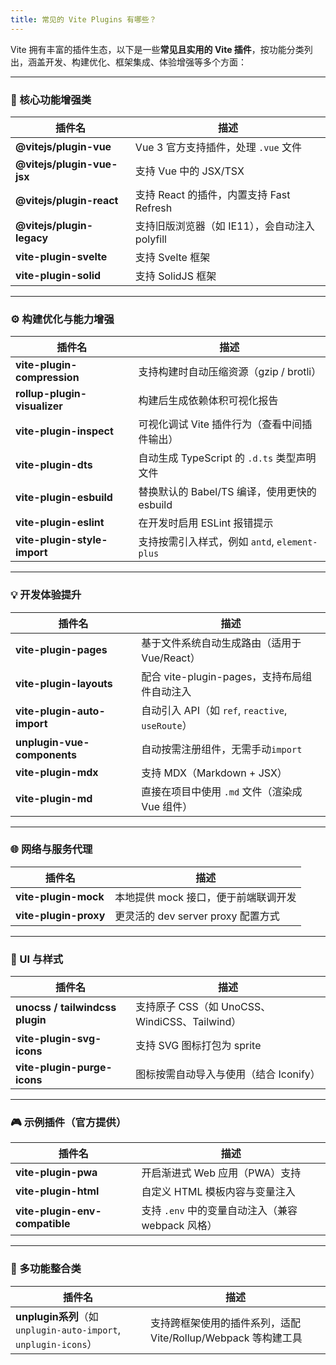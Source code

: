 ```yaml
---
title: 常见的 Vite Plugins 有哪些？
---
```


Vite 拥有丰富的插件生态，以下是一些**常见且实用的 Vite 插件**，按功能分类列出，涵盖开发、构建优化、框架集成、体验增强等多个方面：

---

### 🔧 核心功能增强类

| 插件名                        | 描述                             |
| -------------------------- | ------------------------------ |
| **@vitejs/plugin-vue**     | Vue 3 官方支持插件，处理 `.vue` 文件      |
| **@vitejs/plugin-vue-jsx** | 支持 Vue 中的 JSX/TSX              |
| **@vitejs/plugin-react**   | 支持 React 的插件，内置支持 Fast Refresh |
| **@vitejs/plugin-legacy**  | 支持旧版浏览器（如 IE11），会自动注入 polyfill |
| **vite-plugin-svelte**     | 支持 Svelte 框架                   |
| **vite-plugin-solid**      | 支持 SolidJS 框架                  |

---

### ⚙️ 构建优化与能力增强

| 插件名                          | 描述                                 |
| ---------------------------- | ---------------------------------- |
| **vite-plugin-compression**  | 支持构建时自动压缩资源（gzip / brotli）         |
| **rollup-plugin-visualizer** | 构建后生成依赖体积可视化报告                     |
| **vite-plugin-inspect**      | 可视化调试 Vite 插件行为（查看中间插件输出）          |
| **vite-plugin-dts**          | 自动生成 TypeScript 的 `.d.ts` 类型声明文件   |
| **vite-plugin-esbuild**      | 替换默认的 Babel/TS 编译，使用更快的 esbuild    |
| **vite-plugin-eslint**       | 在开发时启用 ESLint 报错提示                 |
| **vite-plugin-style-import** | 支持按需引入样式，例如 `antd`, `element-plus` |

---

### 💡 开发体验提升

| 插件名                         | 描述                                        |
| --------------------------- | ----------------------------------------- |
| **vite-plugin-pages**       | 基于文件系统自动生成路由（适用于 Vue/React）               |
| **vite-plugin-layouts**     | 配合 vite-plugin-pages，支持布局组件自动注入           |
| **vite-plugin-auto-import** | 自动引入 API（如 `ref`, `reactive`, `useRoute`） |
| **unplugin-vue-components** | 自动按需注册组件，无需手动`import`                    |
| **vite-plugin-mdx**         | 支持 MDX（Markdown + JSX）                    |
| **vite-plugin-md**          | 直接在项目中使用 `.md` 文件（渲染成 Vue 组件）             |

---

### 🌐 网络与服务代理

| 插件名                   | 描述                         |
| --------------------- | -------------------------- |
| **vite-plugin-mock**  | 本地提供 mock 接口，便于前端联调开发      |
| **vite-plugin-proxy** | 更灵活的 dev server proxy 配置方式 |

---

### 🌈 UI 与样式

| 插件名                             | 描述                                   |
| ------------------------------- | ------------------------------------ |
| **unocss / tailwindcss plugin** | 支持原子 CSS（如 UnoCSS、WindiCSS、Tailwind） |
| **vite-plugin-svg-icons**       | 支持 SVG 图标打包为 sprite                  |
| **vite-plugin-purge-icons**     | 图标按需自动导入与使用（结合 Iconify）              |

---

### 🎮 示例插件（官方提供）

| 插件名                            | 描述                                |
| ------------------------------ | --------------------------------- |
| **vite-plugin-pwa**            | 开启渐进式 Web 应用（PWA）支持               |
| **vite-plugin-html**           | 自定义 HTML 模板内容与变量注入                |
| **vite-plugin-env-compatible** | 支持 `.env` 中的变量自动注入（兼容 webpack 风格） |

---

### 🧩 多功能整合类

| 插件名                                                        | 描述                                        |
| ---------------------------------------------------------- | ----------------------------------------- |
| **unplugin系列**（如 `unplugin-auto-import`, `unplugin-icons`） | 支持跨框架使用的插件系列，适配 Vite/Rollup/Webpack 等构建工具 |

